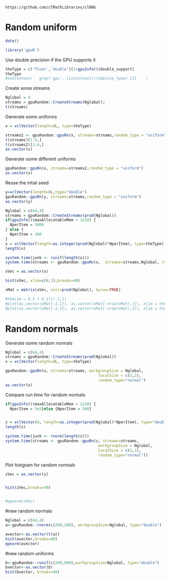 <!--
%\VignetteEngine{knitr::knitr}
%\VignetteIndexEntry{Random uniform}
-->


`https://github.com/clMathLibraries/clRNG`

# Random uniform

```r
date()
```


```r
library('gpuR')
```

Use double precision if the GPU supports it
```r
theType = c('float','double')[1+gpuInfo()$double_support]
theType
#setContext(   grep('gpu', listContexts()$device_type) [2]    )
```

Create some streams
```r
Nglobal = 4
streams = gpuRandom::CreateStreams(Nglobal);
t(streams)
```

Generate some uniforms
```r
x = vclVector(length=8L, type=theType)

streams2 <- gpuRandom::gpuRn(x, streams=streams,random_type = "uniform")
t(streams)[1:4,]
t(streams2)[1:4,]
as.vector(x)
```
Generate some different uniforms
```r
gpuRandom::gpuRn(x, streams=streams2,random_type = "uniform")
as.vector(x)
```

Reuse the intial seed
```r
y=vclVector(length=8L,type="double")
gpuRandom::gpuRn(y, streams=streams,random_type = "uniform")
as.vector(y)
```

```r


Nglobal = c(64,4)
streams = gpuRandom::CreateStreams(prod(Nglobal))
if(gpuInfo()$maxAllocatableMem > 1e10) {
  NperItem = 1000
} else {
  NperItem = 100
}
x = vclVector(length=as.integer(prod(Nglobal)*NperItem), type=theType)
length(x)

system.time(junk <- runif(length(x)))
system.time(streams <- gpuRandom::gpuRn(x,  streams=streams,Nglobal, random_type = "uniform"))

xVec = as.vector(x)

hist(xVec, xlim=c(0,1),breaks=40)

xMat = matrix(xVec, ncol=prod(Nglobal), byrow=TRUE)

#theLim = 0.5 + 0.1*c(-1,1)
#plot(as.vector(xMat[-1,1]), as.vector(xMat[-nrow(xMat),1]), xlim = theLim, ylim=theLim, pch='.')
#plot(as.vector(xMat[-1,2]), as.vector(xMat[-nrow(xMat),2]), xlim = theLim, ylim=theLim, pch='.')

```

# Random normals
Generate some random normals
```r
Nglobal = c(64,4)
streams = gpuRandom::CreateStreams(prod(Nglobal))
x = vclVector(length=8L, type=theType)

gpuRandom::gpuRn(x, streams=streams, workgroupSize = Nglobal,
                                         localSize = c(2,2),
                                         random_type="normal")
as.vector(x)
```



Compare run time for random normals
```r

if(gpuInfo()$maxAllocatableMem > 1e10) {
  NperItem = 5e5}else {NperItem = 500}


z = vclVector(0, length=as.integer(prod(Nglobal)*NperItem), type="double")
length(z)

system.time(junk <- rnorm(length(z)))
system.time(streams <- gpuRandom::gpuRn(z, streams=streams, 
                                         workgroupSize = Nglobal,
                                         localSize = c(2,2),
                                         random_type="normal"))
```

Plot histgram for random normals
```r

zVec = as.vector(z)


hist(zVec,breaks=40)


#qqnorm(zVec)
```

#new random normals
```r
Nglobal = c(64,4)
a<-gpuRandom::rnorm(c(200,200), workgroupSize=Nglobal, type="double")

avector<-as.vector(t(a))
hist(avector,breaks=40)
qqnorm(avector)

```

#new random uniforms
```r
b<-gpuRandom::runif(c(200,800),workgroupSize=Nglobal, type="double")
bvector<-as.vector(b)
hist(bvector, breaks=40)
```







